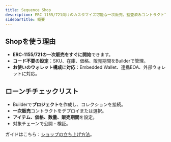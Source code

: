 ```yaml
---
title: Sequence Shop
description: ERC‑1155/721向けのカスタマイズ可能な一次販売。監査済みコントラクトで、BuilderでSKU・価格・販売期間を管理。
sidebarTitle: 概要
---
```


## Shopを使う理由

- **ERC‑1155/721の一次販売をすぐに開始**できます。
- **コード不要の設定**：SKU、在庫、価格、販売期間をBuilderで管理。
- **お使いのウォレット構成に対応**：Embedded Wallet、連携EOA、外部ウォレットに対応。

## ローンチチェックリスト

- Builderで**プロジェクト**を作成し、コレクションを接続。
- **一次販売**コントラクトをデプロイまたは選択。
- **アイテム、価格、数量、販売期間**を設定。
- 対象チェーンで公開・検証。

<Note>
  ガイドはこちら：<a href="/solutions/payments/shop/guide">ショップの立ち上げ方法</a>。
</Note>